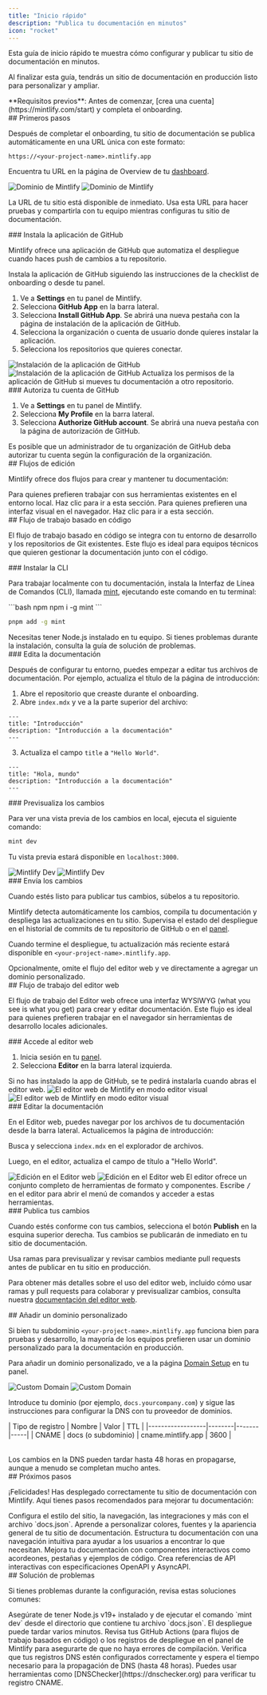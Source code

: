 ```yaml
---
title: "Inicio rápido"
description: "Publica tu documentación en minutos"
icon: "rocket"
---
```


Esta guía de inicio rápido te muestra cómo configurar y publicar tu sitio de documentación en minutos.

Al finalizar esta guía, tendrás un sitio de documentación en producción listo para personalizar y ampliar.

<Info>
  **Requisitos previos**: Antes de comenzar, [crea una cuenta](https://mintlify.com/start) y completa el onboarding.
</Info>

<div id="getting-started">
  ## Primeros pasos
</div>

Después de completar el onboarding, tu sitio de documentación se publica automáticamente en una URL única con este formato:

```
https://<your-project-name>.mintlify.app
```

Encuentra tu URL en la página de Overview de tu [dashboard](https://dashboard.mintlify.com/).

<Frame>
  <img src="/images/quickstart/mintlify-domain-light.png" alt="Dominio de Mintlify" className="block dark:hidden" />

  <img src="/images/quickstart/mintlify-domain-dark.png" alt="Dominio de Mintlify" className="hidden dark:block" />
</Frame>

La URL de tu sitio está disponible de inmediato. Usa esta URL para hacer pruebas y compartirla con tu equipo mientras configuras tu sitio de documentación.

<div id="install-the-github-app">
  ### Instala la aplicación de GitHub
</div>

Mintlify ofrece una aplicación de GitHub que automatiza el despliegue cuando haces push de cambios a tu repositorio.

Instala la aplicación de GitHub siguiendo las instrucciones de la checklist de onboarding o desde tu panel.

1. Ve a **Settings** en tu panel de Mintlify.
2. Selecciona **GitHub App** en la barra lateral.
3. Selecciona **Install GitHub App**. Se abrirá una nueva pestaña con la página de instalación de la aplicación de GitHub.
4. Selecciona la organización o cuenta de usuario donde quieres instalar la aplicación.
5. Selecciona los repositorios que quieres conectar.

<Frame>
  <img src="/images/quickstart/github-app-installation-light.png" alt="Instalación de la aplicación de GitHub" className="block dark:hidden" />

  <img src="/images/quickstart/github-app-installation-dark.png" alt="Instalación de la aplicación de GitHub" className="hidden dark:block" />
</Frame>

<Info>
  Actualiza los permisos de la aplicación de GitHub si mueves tu documentación a otro repositorio.
</Info>

<div id="authorize-your-github-account">
  ### Autoriza tu cuenta de GitHub
</div>

1. Ve a **Settings** en tu panel de Mintlify.
2. Selecciona **My Profile** en la barra lateral.
3. Selecciona **Authorize GitHub account**. Se abrirá una nueva pestaña con la página de autorización de GitHub.

<Info>
  Es posible que un administrador de tu organización de GitHub deba autorizar tu cuenta según la configuración de la organización.
</Info>

<div id="editing-workflows">
  ## Flujos de edición
</div>

Mintlify ofrece dos flujos para crear y mantener tu documentación:

<Card title="Flujo basado en código" icon="terminal" horizontal href="#code-based-workflow">
  Para quienes prefieren trabajar con sus herramientas existentes en el entorno local. Haz clic para ir a esta sección.
</Card>

<Card title="Flujo del editor web" icon="mouse-pointer-2" horizontal href="#web-editor-workflow">
  Para quienes prefieren una interfaz visual en el navegador. Haz clic para ir a esta sección.
</Card>

<div id="code-based-workflow">
  ## Flujo de trabajo basado en código
</div>

El flujo de trabajo basado en código se integra con tu entorno de desarrollo y los repositorios de Git existentes. Este flujo es ideal para equipos técnicos que quieren gestionar la documentación junto con el código.

<div id="install-the-cli">
  ### Instalar la CLI
</div>

Para trabajar localmente con tu documentación, instala la Interfaz de Línea de Comandos (CLI), llamada [mint](https://www.npmjs.com/package/mint), ejecutando este comando en tu terminal:

<CodeGroup>
  ```bash npm
  npm i -g mint
  ```

  ```bash pnpm
  pnpm add -g mint
  ```
</CodeGroup>

<Info>
  Necesitas tener Node.js instalado en tu equipo. Si tienes problemas durante la instalación, consulta la guía de solución de problemas.
</Info>

<div id="edit-the-documentation">
  ### Edita la documentación
</div>

Después de configurar tu entorno, puedes empezar a editar tus archivos de documentación. Por ejemplo, actualiza el título de la página de introducción:

1. Abre el repositorio que creaste durante el onboarding.
2. Abre `index.mdx` y ve a la parte superior del archivo:

```mdx index.mdx
---
title: "Introducción"
description: "Introducción a la documentación"
---
```

3. Actualiza el campo `title` a `"Hello World"`.

```mdx index.mdx {2}
---
title: "Hola, mundo"
description: "Introducción a la documentación"
---
```

<div id="preview-the-changes">
  ### Previsualiza los cambios
</div>

Para ver una vista previa de los cambios en local, ejecuta el siguiente comando:

```bash
mint dev
```

Tu vista previa estará disponible en `localhost:3000`.

<Frame>
  <img src="/images/quickstart/mintlify-dev-light.png" alt="Mintlify Dev" className="block dark:hidden" />

  <img src="/images/quickstart/mintlify-dev-dark.png" alt="Mintlify Dev" className="hidden dark:block" />
</Frame>

<div id="push-the-changes">
  ### Envía los cambios
</div>

Cuando estés listo para publicar tus cambios, súbelos a tu repositorio.

Mintlify detecta automáticamente los cambios, compila tu documentación y despliega las actualizaciones en tu sitio. Supervisa el estado del despliegue en el historial de commits de tu repositorio de GitHub o en el [panel](https://dashboard.mintlify.com).

Cuando termine el despliegue, tu actualización más reciente estará disponible en `<your-project-name>.mintlify.app`.

<Card title="Ir a agregar un dominio personalizado" icon="arrow-down" href="#adding-a-custom-domain" horizontal>
  Opcionalmente, omite el flujo del editor web y ve directamente a agregar un dominio personalizado.
</Card>

<div id="web-editor-workflow">
  ## Flujo de trabajo del editor web
</div>

El flujo de trabajo del Editor web ofrece una interfaz WYSIWYG (what you see is what you get) para crear y editar documentación. Este flujo es ideal para quienes prefieren trabajar en el navegador sin herramientas de desarrollo locales adicionales.

<div id="access-the-web-editor">
  ### Accede al editor web
</div>

1. Inicia sesión en tu [panel](https://dashboard.mintlify.com).
2. Selecciona **Editor** en la barra lateral izquierda.

<Info>
  Si no has instalado la app de GitHub, se te pedirá instalarla cuando abras el editor web.
</Info>

<Frame>
  <img alt="El editor web de Mintlify en modo editor visual" src="/images/quickstart/web-editor-light.png" className="block dark:hidden" />

  <img alt="El editor web de Mintlify en modo editor visual" src="/images/quickstart/web-editor-dark.png" className="hidden dark:block" />
</Frame>

<div id="edit-the-documentation">
  ### Editar la documentación
</div>

En el Editor web, puedes navegar por los archivos de tu documentación desde la barra lateral. Actualicemos la página de introducción:

Busca y selecciona `index.mdx` en el explorador de archivos.

Luego, en el editor, actualiza el campo de título a &quot;Hello World&quot;.

<Frame>
  <img alt="Edición en el Editor web" src="/images/quickstart/web-editor-editing-light.png" className="block dark:hidden" />

  <img alt="Edición en el Editor web" src="/images/quickstart/web-editor-editing-dark.png" className="hidden dark:block" />
</Frame>

<Tip>
  El editor ofrece un conjunto completo de herramientas de formato y componentes. Escribe <kbd>/</kbd> en el editor para abrir el menú de comandos y acceder a estas herramientas.
</Tip>

<div id="publish-your-changes">
  ### Publica tus cambios
</div>

Cuando estés conforme con tus cambios, selecciona el botón **Publish** en la esquina superior derecha. Tus cambios se publicarán de inmediato en tu sitio de documentación.

<Tip>
  Usa ramas para previsualizar y revisar cambios mediante pull requests antes de publicar en tu sitio en producción.
</Tip>

Para obtener más detalles sobre el uso del editor web, incluido cómo usar ramas y pull requests para colaborar y previsualizar cambios, consulta nuestra [documentación del editor web](/es/es/editor/getting-started).

<div id="adding-a-custom-domain">
  ## Añadir un dominio personalizado
</div>

Si bien tu subdominio `<your-project-name>.mintlify.app` funciona bien para pruebas y desarrollo, la mayoría de los equipos prefieren usar un dominio personalizado para la documentación en producción.

Para añadir un dominio personalizado, ve a la página [Domain Setup](https://dashboard.mintlify.com/settings/deployment/custom-domain) en tu panel.

<Frame>
  <img src="/images/quickstart/custom-domain-light.png" alt="Custom Domain" className="block dark:hidden" />

  <img src="/images/quickstart/custom-domain-dark.png" alt="Custom Domain" className="hidden dark:block" />
</Frame>

Introduce tu dominio (por ejemplo, `docs.yourcompany.com`) y sigue las instrucciones para configurar la DNS con tu proveedor de dominios.

<Table>
  | Tipo de registro | Nombre | Valor | TTL |
  |------------------|--------|-------|-----|
  | CNAME | docs (o subdominio) | cname.mintlify.app | 3600 |
</Table>

<Info>
  Los cambios en la DNS pueden tardar hasta 48 horas en propagarse, aunque a menudo se completan mucho antes.
</Info>

<div id="next-steps">
  ## Próximos pasos
</div>

¡Felicidades! Has desplegado correctamente tu sitio de documentación con Mintlify. Aquí tienes pasos recomendados para mejorar tu documentación:

<Card title="Configura los ajustes globales" icon="settings" href="es/es/settings" horizontal>
  Configura el estilo del sitio, la navegación, las integraciones y más con el archivo `docs.json`.
</Card>

<Card title="Personaliza tu tema" icon="paintbrush" href="es/es/themes" horizontal>
  Aprende a personalizar colores, fuentes y la apariencia general de tu sitio de documentación.
</Card>

<Card title="Organiza la navegación" icon="map" href="es/es/navigation" horizontal>
  Estructura tu documentación con una navegación intuitiva para ayudar a los usuarios a encontrar lo que necesitan.
</Card>

<Card title="Añade componentes interactivos" icon="puzzle" href="/es/es/components/accordions" horizontal>
  Mejora tu documentación con componentes interactivos como acordeones, pestañas y ejemplos de código.
</Card>

<Card title="Configura las referencias de API" icon="code" href="/es/es/api-playground/overview" horizontal>
  Crea referencias de API interactivas con especificaciones OpenAPI y AsyncAPI.
</Card>

<div id="troubleshooting">
  ## Solución de problemas
</div>

Si tienes problemas durante la configuración, revisa estas soluciones comunes:

<AccordionGroup>
  <Accordion title="La vista previa local no funciona">
    Asegúrate de tener Node.js v19+ instalado y de ejecutar el comando `mint dev` desde el directorio que contiene tu archivo `docs.json`.
  </Accordion>

  <Accordion title="Los cambios no se reflejan en el sitio en producción">
    El despliegue puede tardar varios minutos. Revisa tus GitHub Actions (para flujos de trabajo basados en código) o los registros de despliegue en el panel de Mintlify para asegurarte de que no haya errores de compilación.
  </Accordion>

  <Accordion title="El dominio personalizado no se conecta">
    Verifica que tus registros DNS estén configurados correctamente y espera el tiempo necesario para la propagación de DNS (hasta 48 horas). Puedes usar herramientas como [DNSChecker](https://dnschecker.org) para verificar tu registro CNAME.
  </Accordion>
</AccordionGroup>
